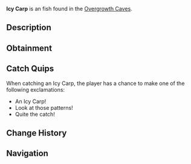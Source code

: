 {{FishInfobox
|image          = Icy Carp.png
|rarity         = Unusual
|sea            = First Sea
|location       = [[Overgrowth Caves]]
|sublocation    = 
|sources        = Fishing Rod
|radar_location = 
|xp             = 120
|weather        = 
|time           = 
|season         = Winter
|bait           = Bagel
|base_weight    = 7
|base_value     = 250
|weight_range   = 4
|base_chance    = 45
|base_resil     = 65
}}
'''Icy Carp''' is an {{Rarity|Unusual}} fish found in the [[Overgrowth Caves]].

== Description ==
{{Description|A hardy carp whose scales have adapted to form intricate ice-crystal patterns.|Bestiary Entry}}

== Obtainment ==
{{Description|Prefers the deeper pools within the cave.|Bestiary Hint}}
{{Fish Availability|
Overgrowth Caves
|top_rods      = 
Training Rod\226349.99\226349.99;
Champions Rod\213359.44\138813.36;
Firefly Rod\213290.74\176606.26;
Celestial Rod\211439.34\143558.61;
Ice Warpers Rod\209412.01\142956.42;
Flimsy Rod\144339.98\144339.98;
Buddy Bond Rod\114344.79\92303.69;
Astralhook Rod\202912.61\204880.57;
Ethereal Prism Rod\193974.48\199998.45;
No-Life Rod\191617.37\191617.37;
Seraphic Rod\189883.87\189883.87;
Avalanche Rod\203905.7\132824.33;
Depthseeker Rod\202733.09\148183.89;
Verdant Shear Rod\191093.67\162211.08;
Challenger's Rod\188578.4\188578.4;
Rod Of The Forgotten Fang\173355.19\173355.19;
Blazebringer Rod\172363.45\172363.45;
Zeus Rod\170501.04\161747.62;
Free Spirit Rod\168746.95\168746.95;
Volcanic Rod\166456.9\122752.14;
Rod Of The Depths\157421.43\157421.43;
Rod Of The Exalted One\147885.95\147885.95;
Trident Rod\137082.2\135393.61;
Steady Rod\90954.19\57541.23
|recommended   = Training Rod
}}

== Catch Quips ==
When catching an Icy Carp, the player has a chance to make one of the following exclamations:
* An Icy Carp!
* Look at those patterns!
* Quite the catch!

== Change History ==
{{Change History|{{subst:Current Version}}}}

== Navigation ==
{{Fish Navbox|Overgrowth Caves}}